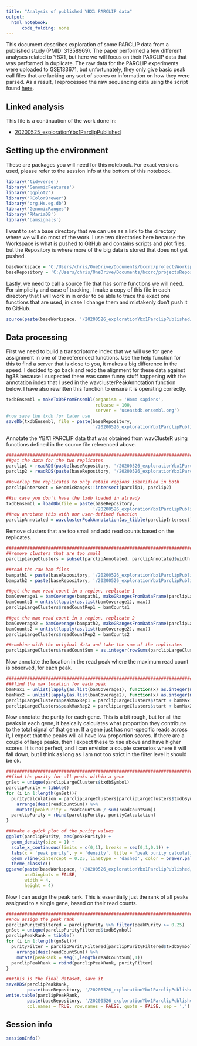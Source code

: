 ```yaml
---
title: "Analysis of published YBX1 PARCLIP data"
output:
  html_notebook:
      code_folding: none
---
```


This document describes exploration of some PARCLIP data from a published study (PMID: 31358969). The paper performed a few different analyses related to YBX1, but here we will focus on their PARCLIP data that was performed in duplicate. The raw data for the PARCLIP experiments were uploaded to GSE133671, but unfortunately, they only give basic peak call files that are lacking any sort of scores or information on how they were parsed. As a result, I reprocessed the raw sequencing data using the script found [here](https://github.com/chrishuges/projectsWorkspace/blob/master/sorensenLab/relatedToYbx1/20200526_explorationYbx1ParclipPublished/rawSequencingDataProcessingShellScript.md).

## Linked analysis

This file is a continuation of the work done in:

* [20200525_explorationYbx1ParclipPublished](https://github.com/chrishuges/projectsWorkspace/tree/master/sorensenLab/relatedToYbx1/20200525_explorationYbx1ParclipPublished)

## Setting up the environment

These are packages you will need for this notebook. For exact versions used, please refer to the session info at the bottom of this notebook.

```r
library('tidyverse')
library('GenomicFeatures')
library('ggplot2')
library('RColorBrewer')
library('org.Hs.eg.db')
library('GenomicRanges')
library('RMariaDB')
library('bamsignals')
```

I want to set a base directory that we can use as a link to the directory where we will do most of the work. I use two directories here because the Workspace is what is pushed to GitHub and contains scripts and plot files, but the Repository is where more of the big data is stored that does not get pushed.

```r
baseWorkspace = 'C:/Users/chris/OneDrive/Documents/bccrc/projectsWorkspace/sorensenLab/relatedToYbx1'
baseRepository = 'C:/Users/chris/OneDrive/Documents/bccrc/projectsRepository/sorensenLab/relatedToYbx1'
```

Lastly, we need to call a source file that has some functions we will need. For simplicity and ease of tracking, I make a copy of this file in each directory that I will work in in order to be able to trace the exact one functions that are used, in case I change them and mistakenly don't push it to GitHub.

```r
source(paste(baseWorkspace, '/20200526_explorationYbx1ParclipPublished/userDefinedFunctions.R', sep = ''))
```

## Data processing

First we need to build a transcriptome index that we will use for gene assignment in one of the referenced functions. Use the help function for this to find a server that is close to you, it makes a big difference in the speed. I decided to go back and redo the alignment for these data against hg38 because I suspected there was some funny stuff happening with the annotation index that I used in the wavclusterPeakAnnotation function below. I have also rewritten this function to ensure it is operating correctly.

```r
txdbEnsembl = makeTxDbFromEnsembl(organism = 'Homo sapiens',
                                  release = 100,
                                  server = 'useastdb.ensembl.org')
#now save the txdb for later use
saveDb(txdbEnsembl, file = paste(baseRepository, 
                                 '/20200526_explorationYbx1ParclipPublished/TxDb.Hsapiens.ENSEMBL.hg38.v100.sqlite', sep = ''))
```

Annotate the YBX1 PARCLIP data that was obtained from wavClusteR using functions defined in the source file referenced above.

```r
#########################################################################################
##get the data for the two replicates
parclip1 = readRDS(paste(baseRepository, '/20200526_explorationYbx1ParclipPublished/SRR9623531.wavClusters.rds', sep = ''))
parclip2 = readRDS(paste(baseRepository, '/20200526_explorationYbx1ParclipPublished/SRR9623532.wavClusters.rds', sep = ''))

##overlap the replicates to only retain regions identified in both
parclipIntersect = GenomicRanges::intersect(parclip1, parclip2)

##in case you don't have the txdb loaded in already
txdbEnsembl = loadDb(file = paste(baseRepository, 
                                 '/20200526_explorationYbx1ParclipPublished/TxDb.Hsapiens.ENSEMBL.hg38.v100.sqlite', sep = ''))
##now annotate this with our user-defined function
parclipAnnotated = wavclusterPeakAnnotation(as_tibble(parclipIntersect), txdbEnsembl, removeMito = TRUE)
```

Remove clusters that are too small and add read counts based on the replicates.

```r
############################################################################
##remove clusters that are too small
parclipLargeClusters = subset(parclipAnnotated, parclipAnnotated$width >= 12)

##read the raw bam files
bampath1 = paste(baseRepository, '/20200526_explorationYbx1ParclipPublished/SRR9623531.trimmed.rrna.bowtie.mapped.sorted.bam', sep = '')
bampath2 = paste(baseRepository, '/20200526_explorationYbx1ParclipPublished/SRR9623532.trimmed.rrna.bowtie.mapped.sorted.bam', sep = '')

##get the max read count in a region, replicate 1
bamCoverage1 = bamCoverage(bampath1, makeGRangesFromDataFrame(parclipLargeClusters), verbose=FALSE)
bamCounts1 = unlist(lapply(as.list(bamCoverage1), max))
parclipLargeClusters$readCountRep1 = bamCounts1

##get the max read count in a region, replicate 2
bamCoverage2 = bamCoverage(bampath2, makeGRangesFromDataFrame(parclipLargeClusters), verbose=FALSE)
bamCounts2 = unlist(lapply(as.list(bamCoverage2), max))
parclipLargeClusters$readCountRep2 = bamCounts2

##combine with the original data and take the sum of the replicates
parclipLargeClusters$readCountSum = as.integer(rowSums(parclipLargeClusters[,c('readCountRep1','readCountRep2')], na.rm = TRUE))
```

Now annotate the location in the read peak where the maximum read count is observed, for each peak.

```r
############################################################################
###find the max location for each peak
bamMax1 = unlist(lapply(as.list(bamCoverage1), function(x) as.integer(mean(which(x == max(x))))))
bamMax2 = unlist(lapply(as.list(bamCoverage2), function(x) as.integer(mean(which(x == max(x))))))
parclipLargeClusters$peakMaxRep1 = parclipLargeClusters$start + bamMax1
parclipLargeClusters$peakMaxRep2 = parclipLargeClusters$start + bamMax2
```

Now annotate the purity for each gene. This is a bit rough, but for all the peaks in each gene, it basically calculates what proportion they contribute to the total signal of that gene. If a gene just has non-specific reads across it, I expect that the peaks will all have low proportion scores. If there are a couple of large peaks, then I expect these to rise above and have higher scores. It is not perfect, and I can envision a couple scenarios where it will fall down, but I think as long as I am not too strict in the filter level it should be ok.

```r
############################################################################
##find the purity for all peaks within a gene
gnSet = unique(parclipLargeClusters$txdbSymbol)
parclipPurity = tibble()
for (i in 1:length(gnSet)){
  purityCalculation = parclipLargeClusters[parclipLargeClusters$txdbSymbol == gnSet[i],] %>%
    arrange(desc(readCountSum)) %>%
    mutate(peakPurity = readCountSum / sum(readCountSum)) 
  parclipPurity = rbind(parclipPurity, purityCalculation)
}

###make a quick plot of the purity values
ggplot(parclipPurity, aes(peakPurity)) +
  geom_density(size = 1) +
  scale_x_continuous(limits = c(0,1), breaks = seq(0,1,0.1)) +
  labs(x = 'peak purity', y = 'density', title = 'peak purity calculation') +
  geom_vline(xintercept = 0.25, linetype = 'dashed', color = brewer.pal(9,'Spectral')[1]) +
  theme_classic()
ggsave(paste(baseWorkspace, '/20200526_explorationYbx1ParclipPublished/density_yb1Parclip_peakPurityScores.pdf', sep = ''),
       useDingbats = FALSE,
       width = 4,
       height = 4)
```

Now I can assign the peak rank. This is essentially just the rank of all peaks assigned to a single gene, based on their read counts.

```r
############################################################################
##now assign the peak rank
parclipPurityFiltered = parclipPurity %>% filter(peakPurity >= 0.25)
gnSet = unique(parclipPurityFiltered$txdbSymbol)
parclipPeakRank = tibble()
for (i in 1:length(gnSet)){
  purityFilter = parclipPurityFiltered[parclipPurityFiltered$txdbSymbol == gnSet[i],] %>%
    arrange(desc(readCountSum)) %>%
    mutate(peakRank = seq(1,length(readCountSum),1))
  parclipPeakRank = rbind(parclipPeakRank, purityFilter)
}

###this is the final dataset, save it
saveRDS(parclipPeakRank,
        paste(baseRepository, '/20200526_explorationYbx1ParclipPublished/dataset_yb1ParclipAnnotatedPeakSet.rds', sep = ''))
write.table(parclipPeakRank,
        paste(baseRepository, '/20200526_explorationYbx1ParclipPublished/dataset_yb1ParclipAnnotatedPeakSet.csv', sep = ''),
        col.names = TRUE, row.names = FALSE, quote = FALSE, sep = ',')
```

## Session info

```r
sessionInfo()
```
